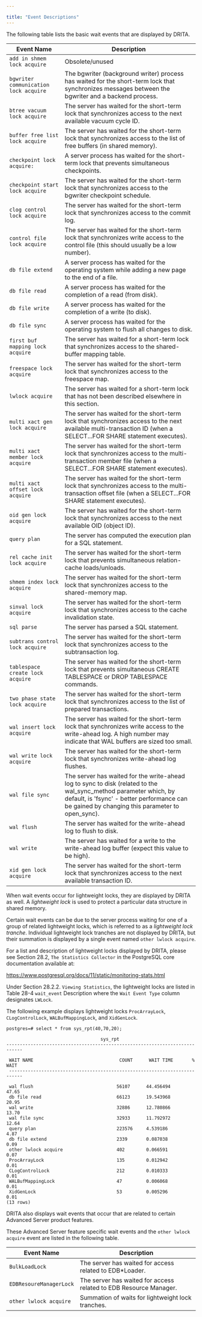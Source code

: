 ---

title: "Event Descriptions"
---

<div id="event_descriptions" class="registered_link"></div>

The following table lists the basic wait events that are displayed by DRITA.

| Event Name                            | Description                                                  |
| ------------------------------------- | ------------------------------------------------------------ |
| `add in shmem lock acquire`           | Obsolete/unused                                              |
| `bgwriter communication lock acquire` | The bgwriter (background writer) process has waited for the short-term lock that synchronizes messages between the bgwriter and a backend process. |
| `btree vacuum lock acquire`           | The server has waited for the short-term lock that synchronizes access to the next available vacuum cycle ID. |
| `buffer free list lock acquire`       | The server has waited for the short-term lock that synchronizes access to the list of free buffers (in shared memory). |
| `checkpoint lock acquire:`            | A server process has waited for the short-term lock that prevents simultaneous checkpoints. |
| `checkpoint start lock acquire`       | The server has waited for the short-term lock that synchronizes access to the bgwriter checkpoint schedule. |
| `clog control lock acquire`           | The server has waited for the short-term lock that synchronizes access to the commit log. |
| `control file lock acquire`           | The server has waited for the short-term lock that synchronizes write access to the control file (this should usually be a low number). |
| `db file extend`                      | A server process has waited for the operating system while adding a new page to the end of a file. |
| `db file read`                        | A server process has waited for the completion of a read (from disk). |
| `db file write`                       | A server process has waited for the completion of a write (to disk). |
| `db file sync`                        | A server process has waited for the operating system to flush all changes to disk. |
| `first buf mapping lock acquire`      | The server has waited for a short-term lock that synchronizes access to the shared-buffer mapping table. |
| `freespace lock acquire`              | The server has waited for the short-term lock that synchronizes access to the freespace map. |
| `lwlock acquire`                      | The server has waited for a short-term lock that has not been described elsewhere in this section. |
| `multi xact gen lock acquire`         | The server has waited for the short-term lock that synchronizes access to the next available multi-transaction ID (when a SELECT...FOR SHARE statement executes). |
| `multi xact member lock acquire`      | The server has waited for the short-term lock that synchronizes access to the multi-transaction member file (when a SELECT...FOR SHARE statement executes). |
| `multi xact offset lock acquire`      | The server has waited for the short-term lock that synchronizes access to the multi-transaction offset file (when a SELECT...FOR SHARE statement executes). |
| `oid gen lock acquire`                | The server has waited for the short-term lock that synchronizes access to the next available OID (object ID). |
| `query plan`                          | The server has computed the execution plan for a SQL statement. |
| `rel cache init lock acquire`         | The server has waited for the short-term lock that prevents simultaneous relation-cache loads/unloads. |
| `shmem index lock acquire`            | The server has waited for the short-term lock that synchronizes access to the shared-memory map. |
| `sinval lock acquire`                 | The server has waited for the short-term lock that synchronizes access to the cache invalidation state. |
| `sql parse`                           | The server has parsed a SQL statement.                       |
| `subtrans control lock acquire`       | The server has waited for the short-term lock that synchronizes access to the subtransaction log. |
| `tablespace create lock acquire`      | The server has waited for the short-term lock that prevents simultaneous CREATE TABLESPACE or DROP TABLESPACE commands. |
| `two phase state lock acquire`        | The server has waited for the short-term lock that synchronizes access to the list of prepared transactions. |
| `wal insert lock acquire`             | The server has waited for the short-term lock that synchronizes write access to the write-ahead log. A high number may indicate that WAL buffers are sized too small. |
| `wal write lock acquire`              | The server has waited for the short-term lock that synchronizes write-ahead log flushes. |
| `wal file sync`                       | The server has waited for the write-ahead log to sync to disk (related to the wal_sync_method parameter which, by default, is 'fsync' - better performance can be gained by changing this parameter to open_sync). |
| `wal flush`                           | The server has waited for the write-ahead log to flush to disk. |
| `wal write`                           | The server has waited for a write to the write-ahead log buffer (expect this value to be high). |
| `xid gen lock acquire`                | The server has waited for the short-term lock that synchronizes access to the next available transaction ID. |

When wait events occur for lightweight locks, they are displayed by DRITA as well. A *lightweight lock* is used to protect a particular data structure in shared memory.

Certain wait events can be due to the server process waiting for one of a group of related lightweight locks, which is referred to as a *lightweight lock tranche*. Individual lightweight lock tranches are not displayed by DRITA, but their summation is displayed by a single event named `other lwlock acquire`.

For a list and description of lightweight locks displayed by DRITA, please see Section 28.2, `The Statistics Collector` in the PostgreSQL core documentation available at:

https://www.postgresql.org/docs/11/static/monitoring-stats.html

Under Section 28.2.2. `Viewing Statistics`, the lightweight locks are listed in Table 28-4 `wait_event` Description where the `Wait Event Type` column designates `LWLock`.

The following example displays lightweight locks `ProcArrayLock`, `CLogControlLock`, `WALBufMappingLock`, and `XidGenLock`.

```
postgres=# select * from sys_rpt(40,70,20);

                                   sys_rpt
----------------------------------------------------------------------------

 WAIT NAME                                COUNT      WAIT TIME       % WAIT
 ---------------------------------------------------------------------------

 wal flush                               56107      44.456494       47.65
 db file read                            66123      19.543968       20.95
 wal write                               32886      12.780866       13.70
 wal file sync                           32933      11.792972       12.64
 query plan                              223576     4.539186        4.87
 db file extend                          2339       0.087038        0.09
 other lwlock acquire                    402        0.066591        0.07
 ProcArrayLock                           135        0.012942        0.01
 CLogControlLock                         212        0.010333        0.01
 WALBufMappingLock                       47         0.006068        0.01
 XidGenLock                              53         0.005296        0.01
(13 rows)
```

DRITA also displays wait events that occur that are related to certain Advanced Server product features.

These Advanced Server feature specific wait events and the `other lwlock acquire` event are listed in the following table.

| Event Name              | Description                                                  |
| ----------------------- | ------------------------------------------------------------ |
| `BulkLoadLock`          | The server has waited for access related to EDB*Loader.      |
| `EDBResoureManagerLock` | The server has waited for access related to EDB Resource Manager. |
| `other lwlock acquire`  | Summation of waits for lightweight lock tranches.            |